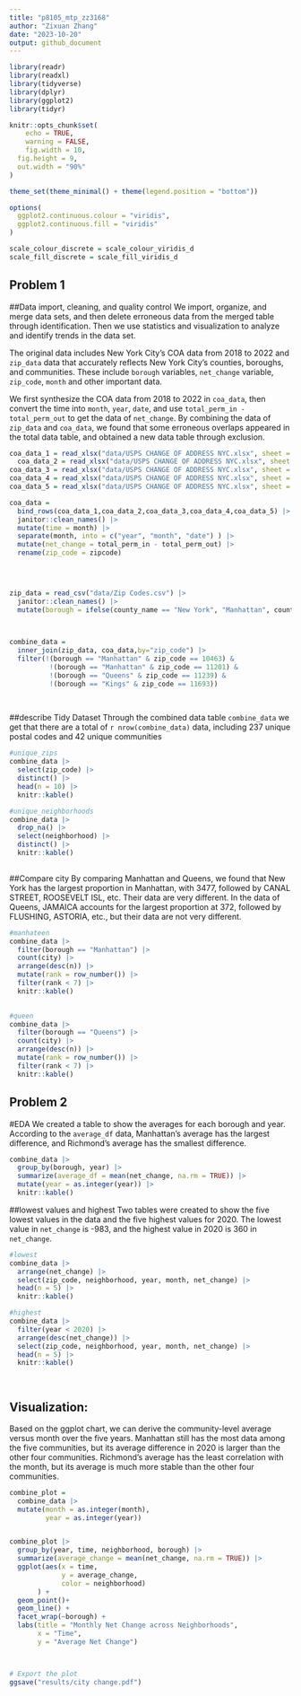 ```yaml
---
title: "p8105_mtp_zz3168"
author: "Zixuan Zhang"
date: "2023-10-20"
output: github_document
---
```


```r
library(readr)
library(readxl)
library(tidyverse)
library(dplyr)
library(ggplot2)
library(tidyr)

knitr::opts_chunk$set(
	echo = TRUE,
	warning = FALSE,
	fig.width = 10, 
  fig.height = 9,
  out.width = "90%"
)

theme_set(theme_minimal() + theme(legend.position = "bottom"))

options(
  ggplot2.continuous.colour = "viridis",
  ggplot2.continuous.fill = "viridis"
)

scale_colour_discrete = scale_colour_viridis_d
scale_fill_discrete = scale_fill_viridis_d
```

## Problem 1 
##Data import, cleaning, and quality control
We import, organize, and merge data sets, and then delete erroneous data from the merged table through identification. Then we use statistics and visualization to analyze and identify trends in the data set.

The original data includes New York City's COA data from 2018 to 2022 and `zip_data` data that accurately reflects New York City's counties, boroughs, and communities. These include `borough` variables, `net_change` variable, `zip_code`, `month` and other important data.

We first synthesize the COA data from 2018 to 2022 in `coa_data`, then convert the time into `month`, `year`, `date`, and use `total_perm_in - total_perm_out` to get the data of `net_change`. By combining the data of `zip_data` and `coa_data`, we found that some erroneous overlaps appeared in the total data table, and obtained a new data table through exclusion.


```r
coa_data_1 = read_xlsx("data/USPS CHANGE OF ADDRESS NYC.xlsx", sheet = c("2018")) 
  coa_data_2 = read_xlsx("data/USPS CHANGE OF ADDRESS NYC.xlsx", sheet = c("2019")) 
coa_data_3 = read_xlsx("data/USPS CHANGE OF ADDRESS NYC.xlsx", sheet = c("2020")) 
coa_data_4 = read_xlsx("data/USPS CHANGE OF ADDRESS NYC.xlsx", sheet = c("2021")) 
coa_data_5 = read_xlsx("data/USPS CHANGE OF ADDRESS NYC.xlsx", sheet = c("2022"))

coa_data = 
  bind_rows(coa_data_1,coa_data_2,coa_data_3,coa_data_4,coa_data_5) |> 
  janitor::clean_names() |> 
  mutate(time = month) |> 
  separate(month, into = c("year", "month", "date") ) |> 
  mutate(net_change = total_perm_in - total_perm_out) |> 
  rename(zip_code = zipcode) 
 



zip_data = read_csv("data/Zip Codes.csv") |> 
  janitor::clean_names() |> 
  mutate(borough = ifelse(county_name == "New York", "Manhattan", county_name)) 


  
combine_data = 
  inner_join(zip_data, coa_data,by="zip_code") |> 
  filter(!(borough == "Manhattan" & zip_code == 10463) &
          !(borough == "Manhattan" & zip_code == 11201) &
          !(borough == "Queens" & zip_code == 11239) &
          !(borough == "Kings" & zip_code == 11693))
  
  

```

##describe Tidy Dataset
Through the combined data table `combine_data` we get that there are a total of `r nrow(combine_data)` data, including 237 unique postal codes and 42 unique communities

```r
#unique_zips
combine_data |> 
  select(zip_code) |> 
  distinct() |> 
  head(n = 10) |> 
  knitr::kable()

#unique_neighborhoods
combine_data |> 
  drop_na() |> 
  select(neighborhood) |> 
  distinct() |> 
  knitr::kable()
  

```

##Compare city
By comparing Manhattan and Queens, we found that New York has the largest proportion in Manhattan, with 3477, followed by CANAL STREET, ROOSEVELT ISL, etc. Their data are very different. In the data of Queens, JAMAICA accounts for the largest proportion at 372, followed by FLUSHING, ASTORIA, etc., but their data are not very different.

```r
#manhateen
combine_data |> 
  filter(borough == "Manhattan") |> 
  count(city) |> 
  arrange(desc(n)) |> 
  mutate(rank = row_number()) |> 
  filter(rank < 7) |> 
  knitr::kable()
  
```

```r
#queen
combine_data |> 
  filter(borough == "Queens") |> 
  count(city) |> 
  arrange(desc(n)) |> 
  mutate(rank = row_number()) |> 
  filter(rank < 7) |> 
  knitr::kable()
```


## Problem 2
#EDA
We created a table to show the averages for each borough and year. According to the `average_df` data, Manhattan's average has the largest difference, and Richmond's average has the smallest difference.
```r
combine_data |> 
  group_by(borough, year) |> 
  summarize(average_df = mean(net_change, na.rm = TRUE)) |> 
  mutate(year = as.integer(year)) |> 
  knitr::kable()


```
##lowest values and highest 
Two tables were created to show the five lowest values in the data and the five highest values for 2020. The lowest value in `net_change` is -983, and the highest value in 2020 is 360 in `net_change`.
```r
#lowest
combine_data |> 
  arrange(net_change) |> 
  select(zip_code, neighborhood, year, month, net_change) |> 
  head(n = 5) |> 
  knitr::kable()

#highest
combine_data |> 
  filter(year < 2020) |> 
  arrange(desc(net_change)) |> 
  select(zip_code, neighborhood, year, month, net_change) |> 
  head(n = 5) |> 
  knitr::kable()

  

```


## Visualization:
Based on the ggplot chart, we can derive the community-level average versus month over the five years. Manhattan still has the most data among the five communities, but its average difference in 2020 is larger than the other four communities. Richmond's average has the least correlation with the month, but its average is much more stable than the other four communities.
```r
combine_plot = 
  combine_data |> 
  mutate(month = as.integer(month),
         year = as.integer(year))


combine_plot |> 
  group_by(year, time, neighborhood, borough) |> 
  summarize(average_change = mean(net_change, na.rm = TRUE)) |> 
  ggplot(aes(x = time, 
             y = average_change, 
             color = neighborhood)
       ) +
  geom_point()+
  geom_line() + 
  facet_wrap(~borough) +
  labs(title = "Monthly Net Change across Neighborhoods", 
       x = "Time", 
       y = "Average Net Change")



# Export the plot
ggsave("results/city change.pdf")

```

